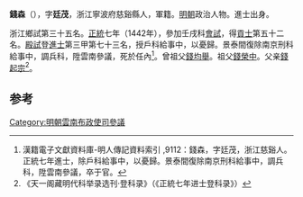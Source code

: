 '''錢森'''（{{bd|1409年||？}}），字'''廷茂'''，浙江寧波府慈谿縣人，軍籍。[[明朝|明朝]]政治人物。進士出身。

浙江鄉試第三十五名。[[正统_(年号)|正統]]七年（1442年），參加壬戌科[[會試|會試]]，得[[貢士|貢士]]第五十二名。[[殿試|殿試]]登[[進士|進士]]第三甲第七十三名，授戶科給事中，以憂歸。景泰間復除南京刑科給事中，調兵科，陞雲南參議，死於任內<ref>漢籍電子文獻資料庫-明人傳記資料索引 ,9112：錢森，字廷茂，浙江慈谿人。正統七年進士，除戶科給事中，以憂歸。景泰間復除南京刑科給事中，調兵科，陞雲南參議，卒于官。	</ref>。曾祖父[[錢均舉|錢均舉]]。祖父[[錢榮中|錢榮中]]。父亲[[錢起宗|錢起宗]]<ref>《天一阁藏明代科举录选刊·登科录》（《正統七年进士登科录》）</ref>。

==参考==
{{reflist}}
{{明朝人物小作品}}
{{正統七年壬戌科殿試金榜}}
[[Category:明朝雲南布政使司參議|Category:明朝雲南布政使司參議]]